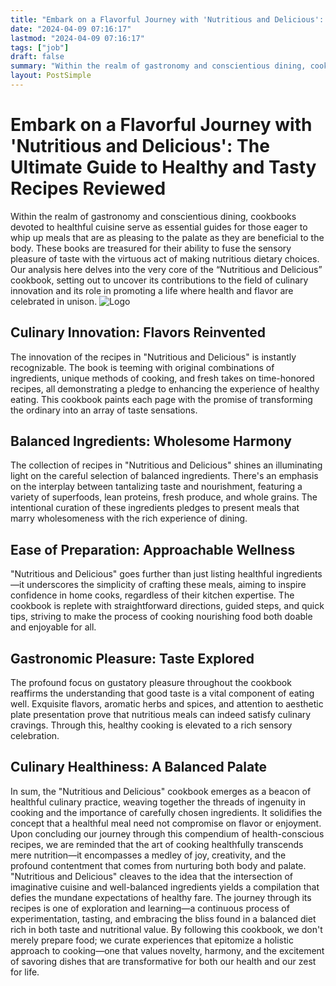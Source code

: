```yaml
---
title: "Embark on a Flavorful Journey with 'Nutritious and Delicious': The Ultimate Guide to Healthy and Tasty Recipes Reviewed"
date: "2024-04-09 07:16:17"
lastmod: "2024-04-09 07:16:17"
tags: ["job"]
draft: false
summary: "Within the realm of gastronomy and conscientious dining, cookbooks devoted to healthful cuisine serve as essential guides for those eager to whip up meals that are as pleasing to the palate as they are beneficial to the body. These books are treasured for their ability to fuse the sensory pleasure of taste with the virtuous act of making nutritious dietary choices. Our analysis here delves into the very core of the “Nutritious and Delicious” cookbook, setting out to uncover its contributions to the field of culinary innovation and its role in promoting a life where health and flavor are celebrated in unison."
layout: PostSimple
---
```

# Embark on a Flavorful Journey with 'Nutritious and Delicious': The Ultimate Guide to Healthy and Tasty Recipes Reviewed
Within the realm of gastronomy and conscientious dining, cookbooks devoted to healthful cuisine serve as essential guides for those eager to whip up meals that are as pleasing to the palate as they are beneficial to the body. These books are treasured for their ability to fuse the sensory pleasure of taste with the virtuous act of making nutritious dietary choices. Our analysis here delves into the very core of the “Nutritious and Delicious” cookbook, setting out to uncover its contributions to the field of culinary innovation and its role in promoting a life where health and flavor are celebrated in unison.
<img alt="Logo" src="https://cdn.seniorsselection.com/src_image/bfb378d1490c8ff15c29e197c6c9fa5d.webp"/>
## Culinary Innovation: Flavors Reinvented
The innovation of the recipes in "Nutritious and Delicious" is instantly recognizable. The book is teeming with original combinations of ingredients, unique methods of cooking, and fresh takes on time-honored recipes, all demonstrating a pledge to enhancing the experience of healthy eating. This cookbook paints each page with the promise of transforming the ordinary into an array of taste sensations.
## Balanced Ingredients: Wholesome Harmony
The collection of recipes in "Nutritious and Delicious" shines an illuminating light on the careful selection of balanced ingredients. There's an emphasis on the interplay between tantalizing taste and nourishment, featuring a variety of superfoods, lean proteins, fresh produce, and whole grains. The intentional curation of these ingredients pledges to present meals that marry wholesomeness with the rich experience of dining.
## Ease of Preparation: Approachable Wellness
"Nutritious and Delicious" goes further than just listing healthful ingredients—it underscores the simplicity of crafting these meals, aiming to inspire confidence in home cooks, regardless of their kitchen expertise. The cookbook is replete with straightforward directions, guided steps, and quick tips, striving to make the process of cooking nourishing food both doable and enjoyable for all.
## Gastronomic Pleasure: Taste Explored
The profound focus on gustatory pleasure throughout the cookbook reaffirms the understanding that good taste is a vital component of eating well. Exquisite flavors, aromatic herbs and spices, and attention to aesthetic plate presentation prove that nutritious meals can indeed satisfy culinary cravings. Through this, healthy cooking is elevated to a rich sensory celebration.
## Culinary Healthiness: A Balanced Palate
In sum, the "Nutritious and Delicious" cookbook emerges as a beacon of healthful culinary practice, weaving together the threads of ingenuity in cooking and the importance of carefully chosen ingredients. It solidifies the concept that a healthful meal need not compromise on flavor or enjoyment.
Upon concluding our journey through this compendium of health-conscious recipes, we are reminded that the art of cooking healthfully transcends mere nutrition—it encompasses a medley of joy, creativity, and the profound contentment that comes from nurturing both body and palate. "Nutritious and Delicious" cleaves to the idea that the intersection of imaginative cuisine and well-balanced ingredients yields a compilation that defies the mundane expectations of healthy fare. The journey through its recipes is one of exploration and learning—a continuous process of experimentation, tasting, and embracing the bliss found in a balanced diet rich in both taste and nutritional value. By following this cookbook, we don't merely prepare food; we curate experiences that epitomize a holistic approach to cooking—one that values novelty, harmony, and the excitement of savoring dishes that are transformative for both our health and our zest for life.
        